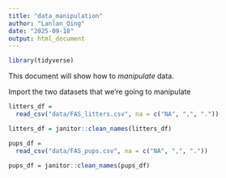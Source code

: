 ```yaml
---
title: "data_manipulation"
author: "Lanlan_Qing"
date: "2025-09-18"
output: html_document
---
```

```r
library(tidyverse)
```

This document will show how to *manipulate* data.

Import the two datasets that we're going to manipulate

```r
litters_df = 
  read_csv("data/FAS_litters.csv", na = c("NA", ",", "."))

litters_df = janitor::clean_names(litters_df)

pups_df = 
  read_csv("data/FAS_pups.csv", na = c("NA", ",", "."))

pups_df = janitor::clean_names(pups_df)
```


